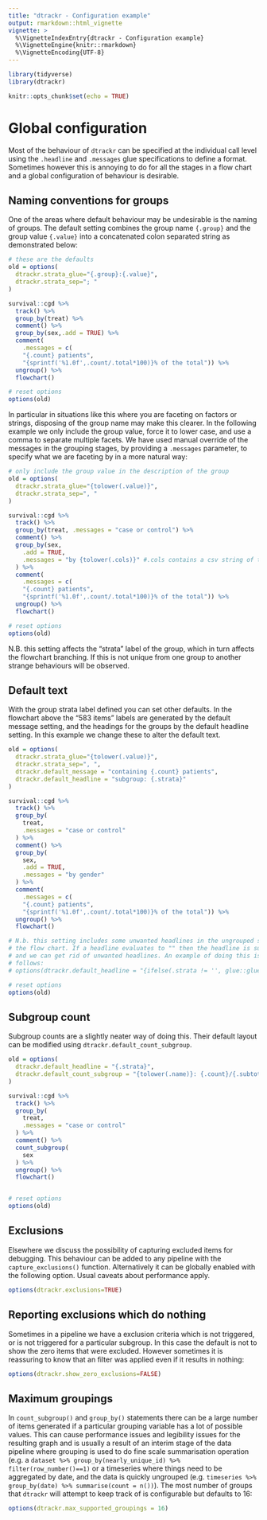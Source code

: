 ```yaml
---
title: "dtrackr - Configuration example"
output: rmarkdown::html_vignette
vignette: >
  %\VignetteIndexEntry{dtrackr - Configuration example}
  %\VignetteEngine{knitr::rmarkdown}
  %\VignetteEncoding{UTF-8}
---
```


```r
library(tidyverse)
library(dtrackr)

knitr::opts_chunk$set(echo = TRUE)

```

# Global configuration

Most of the behaviour of `dtrackr` can be specified at the individual call level
using the `.headline` and `.messages` glue specifications to define a format.
Sometimes however this is annoying to do for all the stages in a flow chart and
a global configuration of behaviour is desirable.

## Naming conventions for groups

One of the areas where default behaviour may be undesirable is the naming of
groups. The default setting combines the group name `{.group}` and the group
value `{.value}` into a concatenated colon separated string as demonstrated
below:

```r

# these are the defaults
old = options(
  dtrackr.strata_glue="{.group}:{.value}",
  dtrackr.strata_sep="; "
)

survival::cgd %>%
  track() %>%
  group_by(treat) %>%
  comment() %>%
  group_by(sex,.add = TRUE) %>%
  comment(
    .messages = c(
    "{.count} patients",
    "{sprintf('%1.0f',.count/.total*100)}% of the total")) %>%
  ungroup() %>%
  flowchart()

# reset options 
options(old)

```

In particular in situations like this where you are faceting on factors or
strings, disposing of the group name may make this clearer. In the following
example we only include the group value, force it to lower case, and use a comma
to separate multiple facets. We have used manual override of the messages in the
grouping stages, by providing a `.messages` parameter, to specify what we are
faceting by in a more natural way:

```r

# only include the group value in the description of the group
old = options(
  dtrackr.strata_glue="{tolower(.value)}",
  dtrackr.strata_sep=", "
)

survival::cgd %>%
  track() %>%
  group_by(treat, .messages = "case or control") %>%
  comment() %>%
  group_by(sex,
    .add = TRUE, 
    .messages = "by {tolower(.cols)}" #.cols contains a csv string of the grouping variables
  ) %>%
  comment(
    .messages = c(
    "{.count} patients",
    "{sprintf('%1.0f',.count/.total*100)}% of the total")) %>%
  ungroup() %>%
  flowchart()

# reset options 
options(old)

```

N.B. this setting affects the "strata" label of the group, which in turn affects
the flowchart branching. If this is not unique from one group to another strange
behaviours will be observed.

## Default text

With the group strata label defined you can set other defaults. In the flowchart
above the "583 items" labels are generated by the default message setting, and
the headings for the groups by the default headline setting. In this example we
change these to alter the default text.

```r
old = options(
  dtrackr.strata_glue="{tolower(.value)}",
  dtrackr.strata_sep=", ",
  dtrackr.default_message = "containing {.count} patients",
  dtrackr.default_headline = "subgroup: {.strata}"
)

survival::cgd %>%
  track() %>%
  group_by(
    treat,
    .messages = "case or control"
  ) %>%
  comment() %>%
  group_by(
    sex,
    .add = TRUE, 
    .messages = "by gender"
  ) %>%
  comment(
    .messages = c(
    "{.count} patients",
    "{sprintf('%1.0f',.count/.total*100)}% of the total")) %>%
  ungroup() %>%
  flowchart()

# N.b. this setting includes some unwanted headlines in the ungrouped stages of
# the flow chart. If a headline evaluates to "" then the headline is suppressed
# and we can get rid of unwanted headlines. An example of doing this is as
# follows:
# options(dtrackr.default_headline = "{ifelse(.strata != '', glue::glue('subgroup: {.strata}'), '')}")

# reset options 
options(old)

```

## Subgroup count

Subgroup counts are a slightly neater way of doing this. Their default layout
can be modified using `dtrackr.default_count_subgroup`.

```r

old = options(
  dtrackr.default_headline = "{.strata}",
  dtrackr.default_count_subgroup = "{tolower(.name)}: {.count}/{.subtotal}"
)

survival::cgd %>%
  track() %>%
  group_by(
    treat,
    .messages = "case or control"
  ) %>%
  comment() %>%
  count_subgroup(
    sex
  ) %>%
  ungroup() %>%
  flowchart()


# reset options 
options(old)

```

## Exclusions

Elsewhere we discuss the possibility of capturing excluded items for debugging.
This behaviour can be added to any pipeline with the `capture_exclusions()`
function. Alternatively it can be globally enabled with the following option.
Usual caveats about performance apply.

```R
options(dtrackr.exclusions=TRUE)
```

## Reporting exclusions which do nothing

Sometimes in a pipeline we have a exclusion criteria which is not triggered, or
is not triggered for a particular subgroup. In this case the default is not to
show the zero items that were excluded. However sometimes it is reassuring to
know that an filter was applied even if it results in nothing:

```R
options(dtrackr.show_zero_exclusions=FALSE)
```

## Maximum groupings

In `count_subgroup()` and `group_by()` statements there can be a large number of
items generated if a particular grouping variable has a lot of possible values.
This can cause performance issues and legibility issues for the resulting graph
and is usually a result of an interim stage of the data pipeline where grouping
is used to do fine scale summarisation operation (e.g. a 
`dataset %>% group_by(nearly_unique_id) %>% filter(row_number()==1)` or a timeseries where
things need to be aggregated by date, and the data is quickly ungrouped (e.g.
`timeseries %>% group_by(date) %>% summarise(count = n())`). The most number of
groups that `dtrackr` will attempt to keep track of is configurable but defaults
to 16:

```R
options(dtrackr.max_supported_groupings = 16)
```
